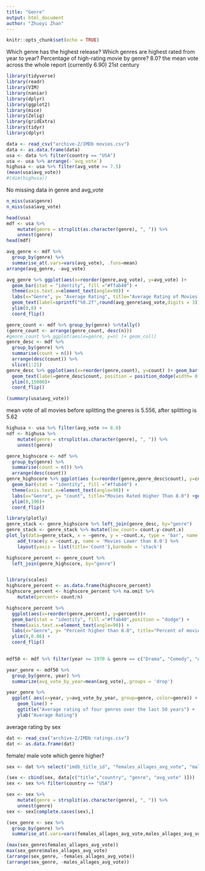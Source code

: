 ```yaml
---
title: "Genre"
output: html_document
author: "Zhuoyi Zhan"
---
```


```r
knitr::opts_chunk$set(echo = TRUE)
```

Which genre has the highest release? Which genres are highest rated from year to year?
Percentage of high-rating movie by genre? 8.0?
the mean vote across the whole report (currently 6.90)
21st century

```r
library(tidyverse)
library(readr)
library(VIM)
library(naniar)
library(dplyr)
library(ggplot2)
library(mice)
library(Zelig)
library(gridExtra)
library(tidyr)
library(dplyr)
```

```r

data <- read_csv("archive-2/IMDb movies.csv")
data <- as.data.frame(data)
usa <- data %>% filter(country == "USA")
usa <- usa %>% arrange(-`avg_vote`)
highusa <- usa %>% filter(avg_vote >= 7.5)
(mean(usa$avg_vote))
#(dim(highusa))
```

No missing data in genre and avg_vote
```r
n_miss(usa$genre)
n_miss(usa$avg_vote)
```
```r
head(usa)
mdf <- usa %>% 
    mutate(genre = strsplit(as.character(genre), ", ")) %>% 
    unnest(genre)
head(mdf)
```

```r

avg_genre <- mdf %>% 
  group_by(genre) %>%
  summarise_at(.vars=vars(avg_vote), .funs=mean) 
arrange(avg_genre, -avg_vote)

avg_genre %>% ggplot(aes(x=reorder(genre,avg_vote), y=avg_vote) )+
  geom_bar(stat = "identity", fill ="#ffab40") +
  theme(axis.text.x=element_text(angle=90)) +
  labs(x="Genre", y= "Average Rating", title="Average Rating of Movies By Genre") +
  geom_text(label=sprintf("%0.2f",round(avg_genre$avg_vote,digits = 3)),position = position_dodge(width= 0.5), hjust = -0.5,size=2.5) + 
  ylim(0,8) +
  coord_flip()
```



```r
genre_count <- mdf %>% group_by(genre) %>%tally()
(genre_count <- arrange(genre_count, desc(n)))
#genre_count %>% ggplot(aes(x=genre, y=n) )+ geom_col()
genre_desc <- mdf %>%
  group_by(genre) %>%
  summarise(count = n()) %>%
  arrange(desc(count)) %>%
  slice(1:21)
genre_desc %>% ggplot(aes(x=reorder(genre,count), y=count) )+ geom_bar(stat = "identity",fill ="#ffab40") + theme(axis.text.x=element_text(angle=90)) +labs(x="Genre", y= "count", title="Most Produced Genres") +
  geom_text(label=genre_desc$count, position = position_dodge(width= 0.5), hjust = -0.5,size=2.5)+
  ylim(0,15000)+
  coord_flip() 
```

```r
(summary(usa$avg_vote))
```

mean vote of all movies before splitting the gneres is 5.556, after splitting is 5.62

```r
highusa <- usa %>% filter(avg_vote >= 8.0)
ndf <- highusa %>% 
    mutate(genre = strsplit(as.character(genre), ", ")) %>% 
    unnest(genre)

genre_highscore <- ndf %>%
  group_by(genre) %>%
  summarise(count = n()) %>%
  arrange(desc(count))
genre_highscore %>% ggplot(aes (x=reorder(genre,genre_desc$count), y=count) )+
  geom_bar(stat = "identity", fill ="#ffab40") +
  theme(axis.text.x=element_text(angle=90)) +
  labs(x="Genre", y= "count", title="Movies Rated Higher Than 8.0") +geom_text(label=genre_highscore$count, position = position_dodge(width= 0.5), hjust = -0.5,size=2.5) + 
  ylim(0,190)+
  coord_flip()
```


```r
library(plotly)
genre_stack <- genre_highscore %>% left_join(genre_desc, by="genre")
genre_stack <- genre_stack %>% mutate(low_count= count.y-count.x)
plot_ly(data=genre_stack, x = ~genre, y = ~count.x, type = 'bar', name = 'Movies higher than 8.0') %>%
    add_trace(y = ~count.y, name = 'Movies Lower than 8.0') %>%
    layout(yaxis = list(title='Count'),barmode = 'stack')
```




```r
highscore_percent <- genre_count %>%
  left_join(genre_highscore, by="genre")



```

```r
library(scales)
highscore_percent <- as.data.frame(highscore_percent)
highscore_percent <- highscore_percent %>% na.omit %>%
    mutate(percent= count/n)

highscore_percent %>% 
  ggplot(aes(x=reorder(genre,percent), y=percent))+ 
  geom_bar(stat = "identity", fill ="#ffab40",position = "dodge") +
  theme(axis.text.x=element_text(angle=90)) +
  labs(x="Genre", y= "Percent higher than 8.0", title="Percent of movies higher than 8.0 by genre") + geom_text(label=percent(highscore_percent$percent,.11),position = position_dodge(width= 0.5), hjust = -0.5,size=2.5) + 
  ylim(0,0.06) +
  coord_flip() 
  
```


```r

mdf50 <- mdf %>% filter(year >= 1970 & genre == c("Drama", "Comedy", "Animation", "Romance" ))

year_genre <- mdf50 %>%                                 
  group_by(genre, year) %>%
  summarize(avg_vote_by_year=mean(avg_vote),.groups = 'drop')

year_genre %>%
  ggplot( aes(x=year, y=avg_vote_by_year, group=genre, color=genre)) +
    geom_line() +
    ggtitle("Average rating of four genres over the last 50 years") +
    ylab("Average Rating")
```




average rating by sex

```r
dat <- read_csv("archive-2/IMDb ratings.csv")
dat <- as.data.frame(dat)
```




female/  male vote which genre higher?
```r
sex <- dat %>% select("imdb_title_id", "females_allages_avg_vote", "males_allages_avg_vote")

(sex <- cbind(sex, data[c("title","country", "genre", "avg_vote" )]))
sex <- sex %>% filter(country == "USA")
```

```r
sex <- sex %>% 
    mutate(genre = strsplit(as.character(genre), ", ")) %>% 
    unnest(genre)
sex <- sex[complete.cases(sex),]

(sex_genre <- sex %>% 
  group_by(genre) %>%
  summarise_at(.vars=vars(females_allages_avg_vote,males_allages_avg_vote), .funs=mean) )

```

```r
(max(sex_genre$females_allages_avg_vote))
max(sex_genre$males_allages_avg_vote)
(arrange(sex_genre, -females_allages_avg_vote))
(arrange(sex_genre, -males_allages_avg_vote))
```




